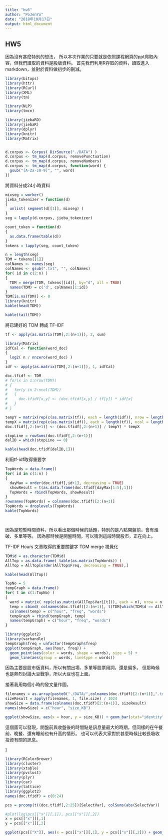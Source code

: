 ```yaml
---
title: "hw5"
author: "PoJenYo"
date: "2018年10月17日"
output: html_document
---
```


##  HW5
因為沒有甚麼特別的想法，
所以本次作業的只要就是依照課程網頁的ppt爬取內容，但我們讀取的資料是股版資料。
首先我們利用R存取的資料，讀取進入markdown，並對於資料做初步的刪減。

```r
library(bitops)
library(httr)
library(RCurl)
library(XML)
library(tm)

library(NLP)
library(tmcn)

library(jiebaRD)
library(jiebaR)
library(dplyr)
library(knitr)
library(Matrix)


d.corpus <- Corpus( DirSource("./DATA") )
d.corpus <- tm_map(d.corpus, removePunctuation)
d.corpus <- tm_map(d.corpus, removeNumbers)
d.corpus <- tm_map(d.corpus, function(word) {
  gsub("[A-Za-z0-9]", "", word)
})


```


將資料分成24小時資料
```r
mixseg = worker()
jieba_tokenizer = function(d)
{
  unlist( segment(d[[1]], mixseg) )
}
seg = lapply(d.corpus, jieba_tokenizer)

count_token = function(d)
{
  as.data.frame(table(d))
}
tokens = lapply(seg, count_token)

n = length(seg)
TDM = tokens[[1]]
colNames <- names(seg)
colNames <- gsub(".txt", "", colNames)
for( id in c(2:n) )
{
  TDM = merge(TDM, tokens[[id]], by="d", all = TRUE)
  names(TDM) = c('d', colNames[1:id])
}
TDM[is.na(TDM)] <- 0
library(knitr)
kable(head(TDM))


```
```r
kable(tail(TDM))
```
將已建好的 TDM 轉成 TF-IDF

```r
tf <- apply(as.matrix(TDM[,2:(n+1)]), 2, sum)

library(Matrix)
idfCal <- function(word_doc)
{ 
  log2( n / nnzero(word_doc) ) 
}
idf <- apply(as.matrix(TDM[,2:(n+1)]), 1, idfCal)

doc.tfidf <- TDM
# for(x in 1:nrow(TDM))
# {
#   for(y in 2:ncol(TDM))
#   {
#     doc.tfidf[x,y] <- (doc.tfidf[x,y] / tf[y]) * idf[x]
#   }
# }

tempY = matrix(rep(c(as.matrix(tf)), each = length(idf)), nrow = length(idf))
tempX = matrix(rep(c(as.matrix(idf)), each = length(tf)), ncol = length(tf), byrow = TRUE)
doc.tfidf[,2:(n+1)] <- (doc.tfidf[,2:(n+1)] / tempY) * tempX

stopLine = rowSums(doc.tfidf[,2:(n+1)])
delID = which(stopLine == 0)

kable(head(doc.tfidf[delID,1]))

```

利用tf-idf取得重要字
```r
TopWords = data.frame()
for( id in c(1:n) )
{
  dayMax = order(doc.tfidf[,id+1], decreasing = TRUE)
  showResult = t(as.data.frame(doc.tfidf[dayMax[1:5],1]))
  TopWords = rbind(TopWords, showResult)
}
rownames(TopWords) = colnames(doc.tfidf)[2:(n+1)]
TopWords = droplevels(TopWords)
kable(TopWords)




```
因為是短暫時間資料，所以看出那個時候的話題，特別的是八點開盤前，會有漲破、多單等等。
因為那時候是開盤時間，可以猜測這段時間股市，正在向上。



TF-IDF Hours 文章取得的重要關鍵字 TDM merge 視覺化
```r
TDM$d = as.character(TDM$d)
AllTop = as.data.frame( table(as.matrix(TopWords)) )
AllTop = AllTop[order(AllTop$Freq, decreasing = TRUE),]

kable(head(AllTop))
```
```r
TopNo = 5
tempGraph = data.frame()
for( t in c(1:TopNo) )
{
  word = matrix( rep(c(as.matrix(AllTop$Var1[t])), each = n), nrow = n )
  temp = cbind( colnames(doc.tfidf)[2:(n+1)], t(TDM[which(TDM$d == AllTop$Var1[t]), 2:(n+1)]), word )
  colnames(temp) = c("hour", "freq", "words")
  tempGraph = rbind(tempGraph, temp)
  names(tempGraph) = c("hour", "freq", "words")
}

library(ggplot2)
library(varhandle)
tempGraph$freq = unfactor(tempGraph$freq)
ggplot(tempGraph, aes(hour, freq)) + 
  geom_point(aes(color = words, shape = words), size = 5) +
  geom_line(aes(group = words, linetype = words))
```




因為主要是股市版資料，所以有關出場、多單等股票用詞，還是偏多。
但那時候也是熱烈討論大豆戰爭，所以大豆也在上面。




接著我用每個小時的發文量作圖。
```r
filenames = as.array(paste0("./DATA/",colnames(doc.tfidf)[2:(n+1)],".txt"))
sizeResult = apply(filenames, 1, file.size) / 1024
showSize = data.frame(colnames(doc.tfidf)[2:(n+1)], sizeResult)
names(showSize) = c("hour", "size_KB")

ggplot(showSize, aes(x = hour, y = size_KB)) + geom_bar(stat="identity")
```

這個圖可以發現，開盤前與收盤後的時間點是訊息量最大的時期，但同樣的在午餐前、晚餐、還有睡前也有升高的情形。
也可以代表大家對於甚麼時候比較長吸收投資有關的訊息。


]
```r
library(RColorBrewer)
library(cluster)
library(xtable)
library(pvclust)
library(plyr)
library(car)
library(lattice)
library(ggplot2)
names(doc.tfidf) = c(0:24)

pcs = prcomp(t((doc.tfidf[,2:25])[SelectVar[, colSums(abs(SelectVar)) ! == 0]]),center =  F , scale = F ,rank = 2 )

#plot(log(pcs[["x"]][,1]), pcs[["x"]][,2])
x = pcs[["x"]][,1]
y = pcs[["x"]][,2]

ggplot(pcs[["X"]], aes(x = pcs[["x"]][,1], y = pcs[["x"]][,2])) + geom_point(alpha=0.5,size=1,color = c(1:24),legend = c(1:24),shape=21)
```






